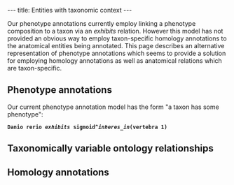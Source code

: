---
title: Entities with taxonomic context
---

Our phenotype annotations currently employ linking a phenotype composition to a taxon via an ''exhibits'' relation.  However this model has not provided an obvious way to employ taxon-specific homology annotations to the anatomical entities being annotated.  This page describes an alternative representation of phenotype annotations which seems to provide a solution for employing homology annotations as well as anatomical relations which are taxon-specific.

==Phenotype annotations==
Our current phenotype annotation model has the form "a taxon has some phenotype":
 '''Danio rerio''' '''''exhibits''''' '''sigmoid^''inheres_in''(vertebra 1)'''

==Taxonomically variable ontology relationships==

==Homology annotations==